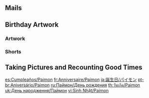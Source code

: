 {{Birthday Intro}}

==Mails==
{{Mails by Category Table|Paimon Birthday Mails|noheader=1}}

==Birthday Artwork==
===Artwork===
{{Artwork by Category Table
|Character Birthday Artwork
|category = Paimon Birthday Artwork
|header = Paimon's Birthday Artwork
}}

===Shorts===
{{Artwork by Category Table
|Character Shorts
|category = Paimon Birthday Artwork
|header = Paimon's Birthday Shorts
}}

==Taking Pictures and Recounting Good Times==
{{Transclude|Taking Pictures and Recounting Good Times/Paimon|Stories|main=1|top=1}}

[[es:Cumpleaños/Paimon]]
[[fr:Anniversaire/Paimon]]
[[ja:誕生日/パイモン]]
[[pt-br:Aniversário/Paimon]]
[[ru:Паймон/День рождения]]
[[th:วันเกิด/Paimon]]
[[uk:День народження/Паймон]]
[[vi:Sinh Nhật/Paimon]]
